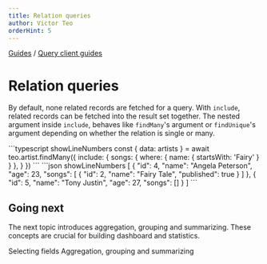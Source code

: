 ```yaml
---
title: Relation queries
author: Victor Teo
orderHint: 5
---
```



<div className="breadcrumbs">
  <span className="breadcrumb">
    <a href="/guides">Guides</a>
  </span>
  <span> / </span>
  <span className="breadcrumb">
    <a href="/guides/query-client-guides">Query client guides</a>
  </span>
</div>

# Relation queries

By default, none related records are fetched for a query. With `include`,
related records can be fetched into the result set together. The nested
argument inside `include`, behaves like `findMany`'s argument or `findUnique`'s
argument depending on whether the relation is single or many.

<CodeResult name="HTTP response" defaultOpen={true}>
```typescript showLineNumbers
const { data: artists } = await teo.artist.findMany({
  include: {
    songs: {
      where: {
        name: { startsWith: 'Fairy' }
      }
    },
  }
})
```
```json showLineNumbers
[
  {
    "id": 4,
    "name": "Angela Peterson",
    "age": 23,
    "songs": [
      {
        "id": 2,
        "name": "Fairy Tale",
        "published": true
      }
    ]
  },
  {
    "id": 5,
    "name": "Tony Justin",
    "age": 27,
    "songs": []
  }
]
```
</CodeResult>

## Going next

The next topic introduces aggregation, grouping and summarizing. These concepts
are crucial for building dashboard and statistics.

<PrevNext>
  <PrevArticle href="/concepts/components/teo-query-client/selecting-fields">Selecting fields</PrevArticle>
  <NextArticle href="/concepts/components/teo-query-client/aggregation-grouping-summarizing">Aggregation, grouping and summarizing</NextArticle>
</PrevNext>
